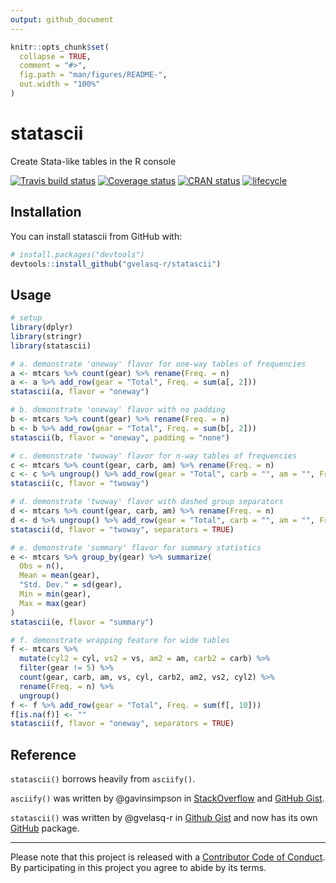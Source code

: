```yaml
---
output: github_document
---
```


<!-- README.md is generated from README.Rmd. Please edit that file -->

```r
knitr::opts_chunk$set(
  collapse = TRUE,
  comment = "#>",
  fig.path = "man/figures/README-",
  out.width = "100%"
)
```
# statascii

Create Stata-like tables in the R console

[![Travis build status](https://travis-ci.org/gvelasq-r/statascii.svg?branch=master)](https://travis-ci.org/gvelasq-r/statascii)
[![Coverage status](https://codecov.io/gh/gvelasq-r/statascii/branch/master/graph/badge.svg)](https://codecov.io/github/gvelasq-r/statascii?branch=master)
[![CRAN status](http://www.r-pkg.org/badges/version/statascii)](https://cran.r-project.org/package=statascii)
[![lifecycle](https://img.shields.io/badge/lifecycle-experimental-orange.svg)](https://www.tidyverse.org/lifecycle/#experimental)

## Installation

You can install statascii from GitHub with:

```r
# install.packages("devtools")
devtools::install_github("gvelasq-r/statascii")
```

## Usage

```r
# setup
library(dplyr)
library(stringr)
library(statascii)

# a. demonstrate 'oneway' flavor for one-way tables of frequencies
a <- mtcars %>% count(gear) %>% rename(Freq. = n)
a <- a %>% add_row(gear = "Total", Freq. = sum(a[, 2]))
statascii(a, flavor = "oneway")

# b. demonstrate 'oneway' flavor with no padding
b <- mtcars %>% count(gear) %>% rename(Freq. = n)
b <- b %>% add_row(gear = "Total", Freq. = sum(b[, 2]))
statascii(b, flavor = "oneway", padding = "none")

# c. demonstrate 'twoway' flavor for n-way tables of frequencies
c <- mtcars %>% count(gear, carb, am) %>% rename(Freq. = n)
c <- c %>% ungroup() %>% add_row(gear = "Total", carb = "", am = "", Freq. = sum(c[, 4]))
statascii(c, flavor = "twoway")

# d. demonstrate 'twoway' flavor with dashed group separators
d <- mtcars %>% count(gear, carb, am) %>% rename(Freq. = n)
d <- d %>% ungroup() %>% add_row(gear = "Total", carb = "", am = "", Freq. = sum(d[, 4]))
statascii(d, flavor = "twoway", separators = TRUE)

# e. demonstrate 'summary' flavor for summary statistics
e <- mtcars %>% group_by(gear) %>% summarize(
  Obs = n(),
  Mean = mean(gear),
  "Std. Dev." = sd(gear),
  Min = min(gear),
  Max = max(gear)
)
statascii(e, flavor = "summary")

# f. demonstrate wrapping feature for wide tables
f <- mtcars %>%
  mutate(cyl2 = cyl, vs2 = vs, am2 = am, carb2 = carb) %>%
  filter(gear != 5) %>%
  count(gear, carb, am, vs, cyl, carb2, am2, vs2, cyl2) %>%
  rename(Freq. = n) %>%
  ungroup()
f <- f %>% add_row(gear = "Total", Freq. = sum(f[, 10]))
f[is.na(f)] <- ""
statascii(f, flavor = "oneway", separators = TRUE)
```

## Reference

`statascii()` borrows heavily from `asciify()`.

`asciify()` was written by @gavinsimpson in [StackOverflow](https://stackoverflow.com/questions/13011383) and [GitHub Gist](https://gist.github.com/gavinsimpson/2b49f3026b50eeba29314398e27a6770).

`statascii()` was written by @gvelasq-r in [Github Gist](https://gist.github.com/gvelasq-r/a39348f59f4353a9478704a28f86ed69) and now has its own [GitHub](https://github.com/gvelasq-r/statascii) package.

---
Please note that this project is released with a [Contributor Code of Conduct](CODE_OF_CONDUCT.md).
By participating in this project you agree to abide by its terms.